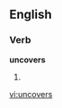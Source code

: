 
==English==

===Verb===
'''uncovers'''

# {{third-person singular of|[[uncover]]}}

[[vi:uncovers]]